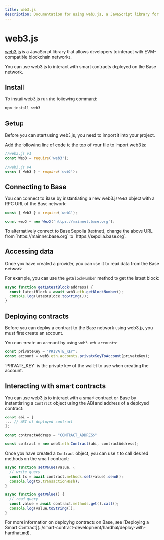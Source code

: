 ```yaml
---
title: web3.js
description: Documentation for using web3.js, a JavaScript library for interacting with EVM-compatible blockchains. This page covers installation, setup, connecting to the Base network and interacting with smart contracts.
---
```


# web3.js

[web3.js](https://web3js.org/) is a JavaScript library that allows developers to interact with EVM-compatible blockchain networks.

You can use web3.js to interact with smart contracts deployed on the Base network.

## Install

To install web3.js run the following command:

```bash
npm install web3
```

## Setup

Before you can start using web3.js, you need to import it into your project.

Add the following line of code to the top of your file to import web3.js:

```javascript
//web3.js v1
const Web3 = require('web3');

//web3.js v4
const { Web3 } = require('web3');
```

## Connecting to Base

You can connect to Base by instantiating a new web3.js `Web3` object with a RPC URL of the Base network:

```javascript
const { Web3 } = require('web3');

const web3 = new Web3('https://mainnet.base.org');
```

<Info>
To alternatively connect to Base Sepolia (testnet), change the above URL from `https://mainnet.base.org` to `https://sepolia.base.org`.
</Info>

## Accessing data

Once you have created a provider, you can use it to read data from the Base network.

For example, you can use the `getBlockNumber` method to get the latest block:

```javascript
async function getLatestBlock(address) {
  const latestBlock = await web3.eth.getBlockNumber();
  console.log(latestBlock.toString());
}
```

## Deploying contracts

Before you can deploy a contract to the Base network using web3.js, you must first create an account.

You can create an account by using `web3.eth.accounts`:

```javascript
const privateKey = "PRIVATE_KEY";
const account = web3.eth.accounts.privateKeyToAccount(privateKey);
```

<Info>
`PRIVATE_KEY` is the private key of the wallet to use when creating the account.
</Info>

## Interacting with smart contracts

You can use web3.js to interact with a smart contract on Base by instantiating a `Contract` object using the ABI and address of a deployed contract:

```javascript
const abi = [
... // ABI of deployed contract
];

const contractAddress = "CONTRACT_ADDRESS"

const contract = new web3.eth.Contract(abi, contractAddress);
```

Once you have created a `Contract` object, you can use it to call desired methods on the smart contract:

```javascript
async function setValue(value) {
  // write query
  const tx = await contract.methods.set(value).send();
  console.log(tx.transactionHash);
}

async function getValue() {
  // read query
  const value = await contract.methods.get().call();
  console.log(value.toString());
}
```

<Info>
For more information on deploying contracts on Base, see [Deploying a Smart Contract](../smart-contract-development/hardhat/deploy-with-hardhat.md).
</Info> 
